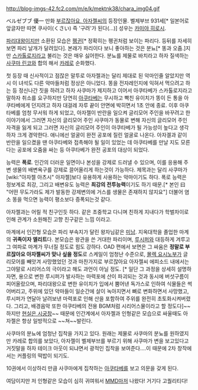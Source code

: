 http://blog-imgs-42.fc2.com/m/e/k/mektnk38/chara_img04.gif

ベルゼブブ 優一
만화 [[부르잖아요, 아자젤씨]]의 등장인물. 벨제부브 931세[* 일본어로 앞글자만 따면 쿠사이(くさい) 즉 '구려'가 된다(...)] 성우는 [[카미야 히로시]].

[[파리대왕]]이지만 소환된 모습은 [[펭귄]][* 정확히는 펭귄처럼 보이는 파리다. 등뒤를 자세히 보면 파리 날개가 달려있다]. 본래가 파리이다 보니 좋아하는 것은 분뇨[* 똥과 오줌.]지만 [[스카톨로지]]라고 불리는 것은 매우 싫어한다. 분뇨를 제물로 바치라고 하자 질색하는 [[사쿠마 린코]]와 합의 해서 [[카레]]로 순화했다.

첫 등장 때 신사적이고 점잖은 말투로 아자젤과는 달리 제대로 된 악마인줄 알았지만 역시 이 녀석도 다른 악마들처럼 정상은 아니었다. 똥을 전자레인지에 익혀서 먹으려고 하는 등 정신나간 짓을 하려고 하자 사쿠마가 제지하고 이어서 아쿠타베가 스카톨로지라고 말하자 취소를 요구하지만 당연히 [[아쿠타베]]는 무시하고 빡친 유이치가 똥이 든 통을 아쿠타베에게 던지려고 하자 대걸레 자루 끝이 안면에 박히면서 1초 안에 종료. 이후 아쿠타베를 엄청 무서워 하게 되었고, 아자젤이 반란을 일으켜 글리모어 주인을 바꾸려고 한 이야기에서 그러면 자신의 글리모어 주인 사쿠마가 동물로 변해 자신의 글리모어 주인 자격을 잃게 되고 그러면 자신의 글리모어 주인이 아쿠타베가 될 가능성이 높다고 생각하자 크게 경악한다. 애니에선 얼굴이 완전 공포에 질린 얼굴로 나온다. 아자겔과 같이 반란을 일으켰을 땐 아쿠타베와 접촉해야 될 일이 있었는 데 아쿠타베를 만날 지도 모른다는 공포에 오줌을 싸는 등 아쿠타베가 완전 공포의 대상이 되었다.

능력은 '''폭로'''. 인간의 더러운 일면이나 본성을 강제로 드러낼 수 있으며, 이를 응용해 주변 생물의 배변욕구를 강제로 끌어올리게 하는것이 가능하다. 제목과는 달리 사쿠마가 [wiki:"아자젤 아츠시" 아자젤]보다 유용하게 사용하는 악마이기도 하다. 폭로 능력은 정보계로 최강, 그리고 배변유도 능력은 '''최강의 전투능력'''이기도 하기 때문.[* 본인 曰 "어떤 무도가라도 제가 발동한 강제변의에 거스를 생물은 존재하지 않지요"] 더불어 염소 똥을 먹으면 능력이 평소보다 증폭되는것 같다.

아자젤과는 어릴 적 친구인듯 하다. 같은 초중학교 다니며 친하게 지내다가 학벌차이로 인해 관계가 소원해진 고향 친구같은 느낌 이라고.

마계에서 인간형 모습은 파리 부속지가 달린 왕자님같은 [[미남]]. 지옥대학을 졸업한 마계의 '''귀족이자 엘리트'''다. 본모습은 왕관을 쓴 거대한 파리이며, [[루시퍼]]와 대등하게 겨루고 그 여파로 마계가 무너질 정도로 힘도 강하다. OAD 편에서 보면은 그 싸움은 '''정말로 부르잖아요 아자젤씨가 맞나 싶을 정도'''로 스케일이 엄청난 수준으로, [[몰렉 요시노부]]가 글리모어를 빼앗겨 사망했었던 것과 마찬가지로 부르잖아요 아자젤씨 에피소드 내에서는 그야말로 시리어스의 극이라고 해도 과언이 아닐 정도. [* 일단 그 과정을 상세히 설명하자면, 용으로 변한 루시퍼가 발사하는 마력포에 산이 파괴되는 것과 동시에 버섯구름이 피어올랐으며, 파리대왕으로 변한 유이치가 입에서 뿜어낸 독가스로 인하여 식물들은 썩어버리고, 주위에 있던 악마들이 일순간에 살이 녹아지면서 뼈로 변화하면서 사망했고, 루시퍼가 연달아 날려보낸 마력포로 인해 산을 포함하여 주위를 완전히 초토화시켜버렸다. 그리고, 배경음악 또한 아쿠타베의 전용 BGM처럼 시리어스물이라고 할 정도다]~~하지만 [[현실은 시궁창]]~~ 때문에 인간계에서 아자젤과 인형같은 모습으로 싸울때도 아자젤은 항상 일방적으로 ~~쳐~~발린다. 

사쿠마의 분뇨에 엄청난 집착을 가지고 있다. 원래는 제물로 사쿠마의 분뇨를 원하였지만 카레로 합의를 보았다, 아자젤이 벨제부브를 부르기 위해 사쿠마가 변을 보고있다고 거짓말을 하자 테이크 아웃이 되냐면서 광적인 집착을 보여준다....이 때문에 2차 창작에서는 커플링의 떡밥이 되기도.

10권에서 이상하리 만큼 사쿠마에게 집착하는 [[아쿠타베]]를 보고 의문을 갖게 된다.

여담이지만 저 인형같은 모습이 심히 귀여워서 [[MMD]]마저 나왔다! 거기다 고퀄리티다!
